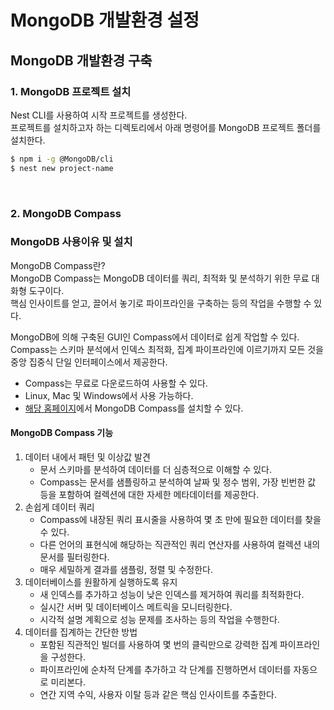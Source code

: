 # MongoDB 개발환경 설정

## MongoDB 개발환경 구축

### 1. MongoDB 프로젝트 설치

Nest CLI를 사용하여 시작 프로젝트를 생성한다.  
프로젝트를 설치하고자 하는 디렉토리에서 아래 명령어를 MongoDB 프로젝트 폴더를 설치한다.

```sh
$ npm i -g @MongoDB/cli
$ nest new project-name
```

<br />

### 2. MongoDB Compass

### MongoDB 사용이유 및 설치

MongoDB Compass란?  
MongoDB Compass는 MongoDB 데이터를 쿼리, 최적화 및 분석하기 위한 무료 대화형 도구이다.  
핵심 인사이트를 얻고, 끌어서 놓기로 파이프라인을 구축하는 등의 작업을 수행할 수 있다.

MongoDB에 의해 구축된 GUI인 Compass에서 데이터로 쉽게 작업할 수 있다.  
Compass는 스키마 분석에서 인덱스 최적화, 집계 파이프라인에 이르기까지 모든 것을 중앙 집중식 단일 인터페이스에서 제공한다.

- Compass는 무료로 다운로드하여 사용할 수 있다.
- Linux, Mac 및 Windows에서 사용 가능하다.
- [해당 홈페이지](https://www.mongodb.com/products/compass)에서 MongoDB Compass를 설치할 수 있다.

#### MongoDB Compass 기능

1. 데이터 내에서 패턴 및 이상값 발견
   - 문서 스키마를 분석하여 데이터를 더 심층적으로 이해할 수 있다.
   - Compass는 문서를 샘플링하고 분석하여 날짜 및 정수 범위, 가장 빈번한 값 등을 포함하여 컬렉션에 대한 자세한 메타데이터를 제공한다.
2. 손쉽게 데이터 쿼리
   - Compass에 내장된 쿼리 표시줄을 사용하여 몇 초 만에 필요한 데이터를 찾을 수 있다.
   - 다른 언어의 표현식에 해당하는 직관적인 쿼리 연산자를 사용하여 컬렉션 내의 문서를 필터링한다.
   - 매우 세밀하게 결과를 샘플링, 정렬 및 수정한다.
3. 데이터베이스를 원활하게 실행하도록 유지
   - 새 인덱스를 추가하고 성능이 낮은 인덱스를 제거하여 쿼리를 최적화한다.
   - 실시간 서버 및 데이터베이스 메트릭을 모니터링한다.
   - 시각적 설명 계획으로 성능 문제를 조사하는 등의 작업을 수행한다.
4. 데이터를 집계하는 간단한 방법
   - 포함된 직관적인 빌더를 사용하여 몇 번의 클릭만으로 강력한 집계 파이프라인을 구성한다.
   - 파이프라인에 순차적 단계를 추가하고 각 단계를 진행하면서 데이터를 자동으로 미리본다.
   - 연간 지역 수익, 사용자 이탈 등과 같은 핵심 인사이트를 추출한다.
